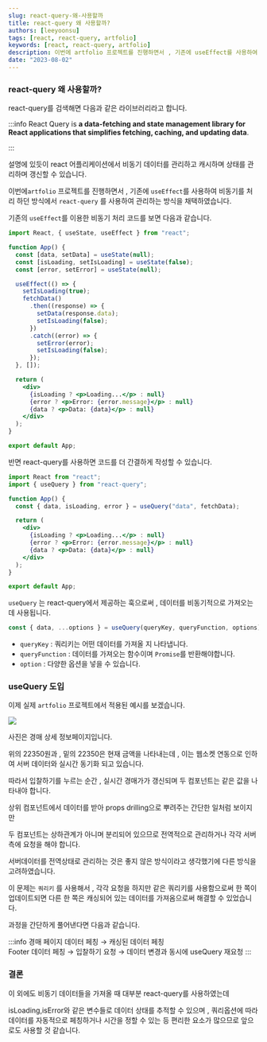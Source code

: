 ```yaml
---
slug: react-query-왜-사용할까
title: react-query 왜 사용할까?
authors: [leeyoonsu]
tags: [react, react-query, artfolio]
keywords: [react, react-query, artfolio]
description: 이번에 artfolio 프로젝트를 진행하면서 , 기존에 useEffect를 사용하여 비동기를 처리 하던 방식에서 react-query 를 사용하여 관리하는 방식을 채택한 이유에 대해 설명합니다.
date: "2023-08-02"
---
```



### react-query 왜 사용할까?

react-query를 검색해면 다음과 같은 라이브러리라고 합니다.

:::info
React Query is **a data-fetching and state management library for React applications that simplifies fetching, caching, and updating data**.

:::

설명에 있듯이 react 어플리케이션에서 비동기 데이터를 관리하고 캐시하며 상태를 관리하며 갱신할 수 있습니다.

이번에`artfolio` 프로젝트를 진행하면서 , 기존에 `useEffect`를 사용하여 비동기를 처리 하던 방식에서 `react-query` 를 사용하여 관리하는 방식을 채택하였습니다.

기존의 `useEffect`를 이용한 비동기 처리 코드를 보면 다음과 같습니다.

```jsx
import React, { useState, useEffect } from "react";

function App() {
  const [data, setData] = useState(null);
  const [isLoading, setIsLoading] = useState(false);
  const [error, setError] = useState(null);

  useEffect(() => {
    setIsLoading(true);
    fetchData()
      .then((response) => {
        setData(response.data);
        setIsLoading(false);
      })
      .catch((error) => {
        setError(error);
        setIsLoading(false);
      });
  }, []);

  return (
    <div>
      {isLoading ? <p>Loading...</p> : null}
      {error ? <p>Error: {error.message}</p> : null}
      {data ? <p>Data: {data}</p> : null}
    </div>
  );
}

export default App;
```

반면 react-query를 사용하면 코드를 더 간결하게 작성할 수 있습니다.

```jsx
import React from "react";
import { useQuery } from "react-query";

function App() {
  const { data, isLoading, error } = useQuery("data", fetchData);

  return (
    <div>
      {isLoading ? <p>Loading...</p> : null}
      {error ? <p>Error: {error.message}</p> : null}
      {data ? <p>Data: {data}</p> : null}
    </div>
  );
}

export default App;
```

`useQuery` 는 react-query에서 제공하는 훅으로써 , 데이터를 비동기적으로 가져오는데 사용됩니다.

```jsx
const { data, ...options } = useQuery(queryKey, queryFunction, options);
```

- `queryKey` : 쿼리키는 어떤 데이터를 가져올 지 나타냅니다.
- `queryFunction` : 데이터를 가져오는 함수이며 `Promise`를 반환해야합니다.
- `option` : 다양한 옵션을 넣을 수 있습니다.

### useQuery 도입

이제 실제 `artfolio` 프로젝트에서 적용된 예시를 보겠습니다.

<img src={img1} width={300} />

사진은 경매 상세 정보페이지입니다.

위의 22350원과 , 밑의 22350은 현재 금액을 나타내는데 , 이는 웹소켓 연동으로 인하여 서버 데이터와 실시간 동기화 되고 있습니다.

따라서 입찰하기를 누르는 순간 , 실시간 경매가가 갱신되며 두 컴포넌트는 같은 값을 나타내야 합니다.

상위 컴포넌트에서 데이터를 받아 props drilling으로 뿌려주는 간단한 일처럼 보이지만

두 컴포넌트는 상하관계가 아니며 분리되어 있으므로 전역적으로 관리하거나 각각 서버측에 요청을 해야 합니다.

서버데이터를 전역상태로 관리하는 것은 좋지 않은 방식이라고 생각했기에 다른 방식을 고려하였습니다.

이 문제는 `쿼리키` 를 사용해서 , 각각 요청을 하지만 같은 쿼리키를 사용함으로써 한 쪽이 업데이트되면 다른 한 쪽은 캐싱되어 있는 데이터를 가져옴으로써 해결할 수 있었습니다.

과정을 간단하게 풀어낸다면 다음과 같습니다.

:::info
경매 페이지 데이터 페칭 → 캐싱된 데이터 페칭  
Footer 데이터 페칭 → 입찰하기 요청 → 데이터 변경과 동시에 useQuery 재요청
:::

### 결론

이 외에도 비동기 데이터들을 가져올 때 대부분 react-query를 사용하였는데

isLoading,isError와 같은 변수들로 데이터 상태를 추적할 수 있으며 , 쿼리옵션에 따라 데이터를 자동적으로 페칭하거나 시간을 정할 수 있는 등 편리한 요소가 많으므로 앞으로도 사용할 것 같습니다.
